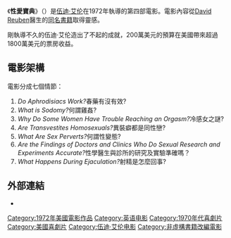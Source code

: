 {{Link style|time=2015-12-11T06:12:43+00:00}}
{{noteTA
|T=zh-hk:情慾奇譚; zh-tw:性愛寶典; zh-cn:性爱宝典;
|G1=Show
|1=zh-hk:情慾奇譚; zh-tw:性愛寶典; zh-cn:性爱宝典;
}}
{{Infobox_Film 
|  name     = 性愛寶典
| original_name = Everything You Always Wanted to Know About Sex * (* But Were Afraid to Ask) 
| tw_name = 性愛寶典
| hk_name = 情慾奇譚
|  image          = Everything You Always Wanted to Know About Sex.jpg
|caption= 電影海報
|  director       = [[伍迪·艾伦|伍迪·艾伦]] 
|  producer       = Charles Joffe 
|  writer         = [[伍迪·艾伦|伍迪·艾伦]]（劇本）<br />[[:en:David_Reuben_(sex_author)|David Reuben]]（原著） 
|  starring       = [[伍迪·艾伦|伍迪·艾伦]]<br />[[Louise_Lasser|Louise Lasser]]<br />[[John_Carradine|John Carradine]]<br />[[Tony_Randall|Tony Randall]]<br />[[畢·雷諾斯|畢·雷諾斯]]<br />[[吉恩·懷爾德|吉恩·懷爾德]]<br />[[Jack_Barry_(television)|Jack Barry]]<br />[[Erin_Fleming|Erin Fleming]]<br />[[Lynn_Redgrave|Lynn Redgrave]]<br />[[Regis_Philbin|Regis Philbin]]<br />[[Heather_MacRae|Heather MacRae]] 
|  editing        = [[Eric_Albertson|Eric Albertson]] 
|  distributor    = [[聯藝電影|聯藝電影]] 
|  released   = 1972年8月6日 
|  runtime        = 87分鐘 
|  language = [[英語|英語]] 
|  music          = 
|  awards         = 
|  budget         =}}
《'''性愛寶典'''》（'''{{lang|en|Everything You Always Wanted to Know About Sex* (*But Were Afraid to Ask)}}'''）是[[伍迪·艾伦|伍迪·艾伦]]在1972年執導的第四部電影。電影內容從[[:en:David_Reuben_(sex_author)|David Reuben]]醫生的[[性愛寶典_(書本)|同名書籍]]取得靈感。

剛執導不久的伍迪·艾伦造出了不起的成就，200萬美元的預算在美國帶來超過1800萬美元的票房收益。

== 電影架構 ==
電影分成七個情節：
# ''Do Aphrodisiacs Work?''春藥有沒有效?
# ''What is Sodomy?''何謂雞姦?
# ''Why Do Some Women Have Trouble Reaching an Orgasm?''冷感女之謎?
# ''Are Transvestites Homosexuals?''異裝癖都是同性戀?
# ''What Are Sex Perverts?''何謂性變態?
# ''Are the Findings of Doctors and Clinics Who Do Sexual Research and Experiments Accurate?''性學醫生與診所的研究及實驗準確嗎？
# ''What Happens During Ejaculation?''射精是怎麼回事?

== 外部連結 ==
* {{imdb title|0068555|性愛寶典}}

{{Woody Allen Films}}
{{DEFAULTSORT:Everything You Always Wanted to Know About Sex}}
[[Category:1972年美國電影作品|Category:1972年美國電影作品]]
[[Category:英语电影|Category:英语电影]]
[[Category:1970年代喜劇片|Category:1970年代喜劇片]]
[[Category:美國喜劇片|Category:美國喜劇片]]
[[Category:伍迪·艾伦电影|Category:伍迪·艾伦电影]]
[[Category:非虛構書籍改編電影|Category:非虛構書籍改編電影]]